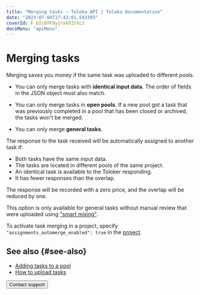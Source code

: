 ```yaml
---
title: "Merging tasks — Toloka API | Toloka documentation"
date: "2023-07-04T17:43:01.593393"
coverId: F_bIcOYF9yjrxkPZrXc3
docsMenu: "apiMenu"
---
```


# Merging tasks

Merging saves you money if the same task was uploaded to different pools.

<Note mode="restriction" title="Restriction">

- You can only merge tasks with **identical input data**. The order of fields in the JSON object must also match.

- You can only merge tasks in **open pools**. If a new pool got a task that was previously completed in a pool that has been closed or archived, the tasks won't be merged.

- You can only merge **general tasks**.

</Note>

The response to the task received will be automatically assigned to another task if:

- Both tasks have the same input data.
- The tasks are located in different pools of the same project.
- An identical task is available to the Toloker responding.
- It has fewer responses than the overlap.

The response will be recorded with a zero price, and the overlap will be reduced by one.

This option is only available for general tasks without manual review that were uploaded using ["smart mixing"](/docs/guide/distribute-tasks-by-pages#smart-mixing).

To activate task merging in a project, specify `"assignments_automerge_enabled": true` in the [project](https://toloka.ai/docs/api/api-reference/#tag--project).

## See also {#see-also}

- [Adding tasks to a pool](/docs/guide/pool)
- [How to upload tasks](/docs/guide/task_upload)

<Button themeColor="light" view="default" size="l" type="link" url="/docs/guide/troubleshooting/support?form-source=api-tasks">Contact support</Button>